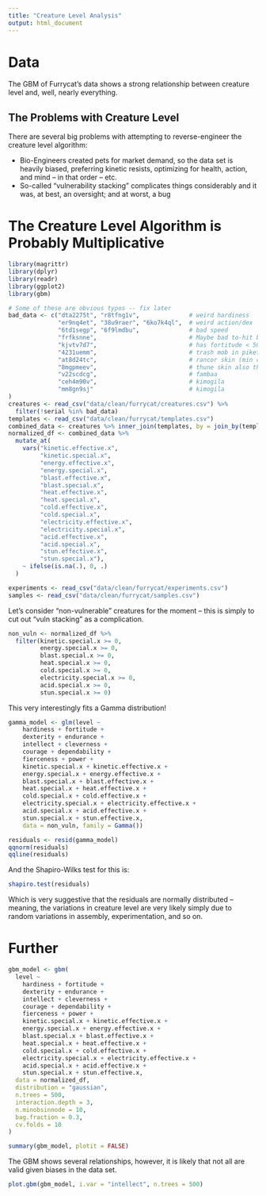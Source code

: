```yaml
---
title: "Creature Level Analysis"
output: html_document
---
```


# Data

The GBM of Furrycat's data shows a strong relationship between creature level and, well, nearly everything.


## The Problems with Creature Level

There are several big problems with attempting to reverse-engineer the creature level algorithm:

- Bio-Engineers created pets for market demand, so the data set is heavily biased, preferring kinetic resists, optimizing for health, action, and mind -- in that order -- etc.
- So-called "vulnerability stacking" complicates things considerably and it was, at best, an oversight; and at worst, a bug

# The Creature Level Algorithm is Probably Multiplicative

```r
library(magrittr)
library(dplyr)
library(readr)
library(ggplot2)
library(gbm)

# Some of these are obvious typos -- fix later
bad_data <- c("dta2275t", "r8tfng1v",              # weird hardiness
              "er9nq4et", "38u9raer", "6ko7k4ql",  # weird action/dex
              "6td1segp", "6f9lmdbu",              # bad speed
              "frfksnne",                          # Maybe bad to-hit but interesting...
              "kjvtv7d7",                          # has fortitude < 500 AND light armor?
              "4231uemm",                          # trash mob in piket skin (min cl 25) that throws off CL calculations
              "at8d24tc",                          # rancor skin (min cl 35) also throwing off cl calculations
              "8mgpmeev",                          # thune skin also throwing off cl
              "v22scdcg",                          # fambaa
              "ceh4m90v",                          # kimogila
              "mm8gn9sj"                           # kimogila
)
creatures <- read_csv("data/clean/furrycat/creatures.csv") %>%
  filter(!serial %in% bad_data)
templates <- read_csv("data/clean/furrycat/templates.csv")
combined_data <- creatures %>% inner_join(templates, by = join_by(template_id == serial))
normalized_df <- combined_data %>%
  mutate_at(
    vars("kinetic.effective.x",
         "kinetic.special.x",
         "energy.effective.x",
         "energy.special.x",
         "blast.effective.x",
         "blast.special.x",
         "heat.effective.x",
         "heat.special.x",
         "cold.effective.x",
         "cold.special.x",
         "electricity.effective.x",
         "electricity.special.x",
         "acid.effective.x",
         "acid.special.x",
         "stun.effective.x",
         "stun.special.x"),
    ~ ifelse(is.na(.), 0, .)
  )

experiments <- read_csv("data/clean/furrycat/experiments.csv")
samples <- read_csv("data/clean/furrycat/samples.csv")
```


Let's consider "non-vulnerable" creatures for the moment -- this is simply to cut out "vuln stacking" as a complication.

```r
non_vuln <- normalized_df %>% 
  filter(kinetic.special.x >= 0, 
         energy.special.x >= 0, 
         blast.special.x >= 0, 
         heat.special.x >= 0, 
         cold.special.x >= 0, 
         electricity.special.x >= 0, 
         acid.special.x >= 0, 
         stun.special.x >= 0)
```

This very interestingly fits a Gamma distribution!

```r
gamma_model <- glm(level ~
    hardiness + fortitude +
    dexterity + endurance +
    intellect + cleverness +
    courage + dependability +
    fierceness + power +
    kinetic.special.x + kinetic.effective.x +
    energy.special.x + energy.effective.x +
    blast.special.x + blast.effective.x +
    heat.special.x + heat.effective.x +
    cold.special.x + cold.effective.x +
    electricity.special.x + electricity.effective.x +
    acid.special.x + acid.effective.x +
    stun.special.x + stun.effective.x, 
    data = non_vuln, family = Gamma())

residuals <- resid(gamma_model)
qqnorm(residuals)
qqline(residuals)
```

And the Shapiro-Wilks test for this is:

```r
shapiro.test(residuals)
```

Which is very suggestive that the residuals are normally distributed -- meaning, the variations in creature level are very likely simply due to random variations in assembly, experimentation, and so on.

# Further

```r
gbm_model <- gbm(
  level ~
    hardiness + fortitude +
    dexterity + endurance +
    intellect + cleverness +
    courage + dependability +
    fierceness + power +
    kinetic.special.x + kinetic.effective.x +
    energy.special.x + energy.effective.x +
    blast.special.x + blast.effective.x +
    heat.special.x + heat.effective.x +
    cold.special.x + cold.effective.x +
    electricity.special.x + electricity.effective.x +
    acid.special.x + acid.effective.x +
    stun.special.x + stun.effective.x,
  data = normalized_df,
  distribution = "gaussian",
  n.trees = 500,
  interaction.depth = 3,
  n.minobsinnode = 10,
  bag.fraction = 0.3,
  cv.folds = 10
)
```

```r
summary(gbm_model, plotit = FALSE)
```

The GBM shows several relationships, however, it is likely that not all are valid given biases in the data set.

```r
plot.gbm(gbm_model, i.var = "intellect", n.trees = 500)
```
